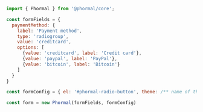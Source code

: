 ```js copy
import { Phormal } from '@phormal/core';

const formFields = {
  paymentMethod: {
    label: 'Payment method',
    type: 'radiogroup',
    value: 'creditcard',
    options: [
      {value: 'creditcard', label: 'Credit card'},
      {value: 'paypal', label: 'PayPal'},
      {value: 'bitcoin', label: 'Bitcoin'}
    ]
  }
}

const formConfig = { el: '#phormal-radio-button', theme: /** name of theme */ }

const form = new Phormal(formFields, formConfig)
```